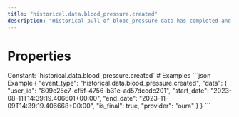 ```yaml
---
title: "historical.data.blood_pressure.created"
description: "Historical pull of blood_pressure data has completed and you can now pull data for this resource."
---
```

# Properties
<ResponseField name="event_type" type="const string" required="true">
Constant: `historical.data.blood_pressure.created`
</ResponseField>
<ResponseField name="data" type="HistoricalDataCreated" required="true">
<Expandable title="HistoricalDataCreated" defaultOpen="true">
<ResponseField name="user_id" type="string" required="true">
</ResponseField>
<ResponseField name="start_date" type="string" required="true">
</ResponseField>
<ResponseField name="end_date" type="string" required="true">
</ResponseField>
<ResponseField name="is_final" type="boolean" required="true">
</ResponseField>
<ResponseField name="provider" type="string" required="true">
</ResponseField>
</Expandable>
</ResponseField>
# Examples
<CodeGroup>
```json Example
{
  "event_type": "historical.data.blood_pressure.created",
  "data": {
    "user_id": "809e25e7-cf5f-4756-b31e-ad57dcedc201",
    "start_date": "2023-08-11T14:39:19.406601+00:00",
    "end_date": "2023-11-09T14:39:19.406668+00:00",
    "is_final": true,
    "provider": "oura"
  }
}
```
</CodeGroup>
